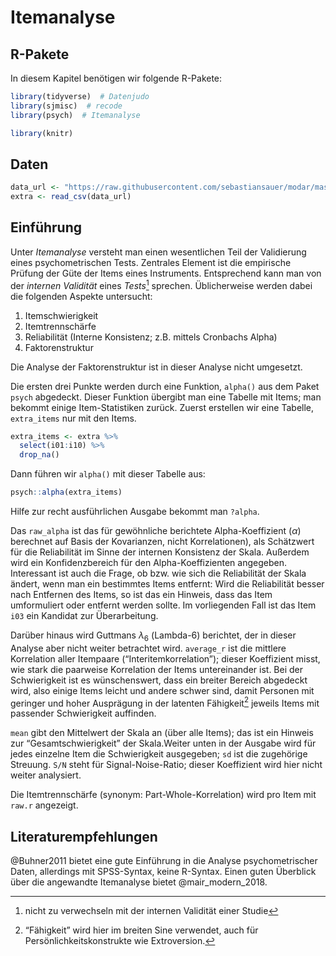 
# Itemanalyse



## R-Pakete


In diesem Kapitel benötigen wir folgende R-Pakete:


```r
library(tidyverse)  # Datenjudo
library(sjmisc)  # recode
library(psych)  # Itemanalyse
```



```r
library(knitr)
```



## Daten


```r
data_url <- "https://raw.githubusercontent.com/sebastiansauer/modar/master/datasets/extra.csv"
extra <- read_csv(data_url)
```

## Einführung

Unter *Itemanalyse* versteht man einen wesentlichen Teil der Validierung eines psychometrischen Tests. Zentrales Element ist die empirische Prüfung der Güte der Items eines Instruments. Entsprechend kann man von der *internen Validität* eines *Tests*^[nicht zu verwechseln mit der internen Validität einer Studie] sprechen. Üblicherweise werden dabei die folgenden Aspekte untersucht:

1. Itemschwierigkeit
2. Itemtrennschärfe
3. Reliabilität (Interne Konsistenz; z.B. mittels Cronbachs Alpha)
3. Faktorenstruktur


Die Analyse der Faktorenstruktur ist in dieser Analyse nicht umgesetzt.


Die ersten drei Punkte werden durch eine Funktion, `alpha()` aus dem Paket `psych` abgedeckt. Dieser Funktion übergibt man eine Tabelle mit Items; man bekommt einige Item-Statistiken zurück. Zuerst erstellen wir eine Tabelle, `extra_items` nur mit den Items.

```r
extra_items <- extra %>% 
  select(i01:i10) %>% 
  drop_na()
```


Dann führen wir `alpha()` mit dieser Tabelle aus: 

```r
psych::alpha(extra_items)
```

Hilfe zur recht ausführlichen Ausgabe bekommt man `?alpha`.

Das `raw_alpha` ist das für gewöhnliche berichtete Alpha-Koeffizient ($\alpha$) berechnet auf Basis der Kovarianzen, nicht Korrelationen), als Schätzwert für die Reliabilität im Sinne der internen Konsistenz der Skala.  Außerdem wird ein Konfidenzbereich für den Alpha-Koeffizienten angegeben.  Interessant ist auch die Frage, ob bzw. wie sich die Reliabilität der Skala ändert, wenn man ein bestimmtes Items entfernt: Wird die Reliabilität besser nach Entfernen des Items, so ist das ein Hinweis, dass das Item umformuliert oder entfernt werden sollte. Im vorliegenden Fall ist das Item `i03` ein Kandidat zur Überarbeitung.

Darüber hinaus wird Guttmans $\lambda_6$ (Lambda-6) berichtet, der in dieser Analyse aber nicht weiter betrachtet wird. `average_r` ist die mittlere Korrelation aller Itempaare ("Interitemkorrelation"); dieser Koeffizient misst, wie stark die paarweise Korrelation der Items untereinander ist. Bei der Schwierigkeit ist es wünschenswert, dass ein breiter Bereich abgedeckt wird, also einige Items leicht und andere schwer sind, damit Personen mit geringer und hoher Ausprägung in der latenten Fähigkeit^["Fähigkeit" wird hier im breiten Sine verwendet, auch für Persönlichkeitskonstrukte wie Extroversion.] jeweils Items mit passender Schwierigkeit auffinden.


`mean` gibt den Mittelwert der Skala an (über alle Items); das ist ein Hinweis zur "Gesamtschwierigkeit" der Skala.Weiter unten in der Ausgabe wird für jedes einzelne Item die Schwierigkeit ausgegeben; `sd` ist die zugehörige Streuung. `S/N` steht für Signal-Noise-Ratio; dieser Koeffizient wird hier nicht weiter analysiert.

Die Itemtrennschärfe (synonym: Part-Whole-Korrelation) wird pro Item mit `raw.r` angezeigt.





## Literaturempfehlungen

@Buhner2011 bietet eine gute Einführung in die Analyse psychometrischer Daten, allerdings mit SPSS-Syntax, keine R-Syntax.
Einen guten Überblick über die angewandte Itemanalyse bietet @mair_modern_2018.




